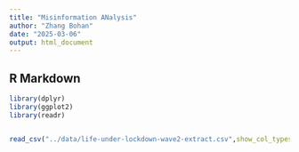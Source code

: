 ```yaml
---
title: "Misinformation ANalysis"
author: "Zhang Bohan"
date: "2025-03-06"
output: html_document
---
```


## R Markdown

```r
library(dplyr)
library(ggplot2)
library(readr)


read_csv("../data/life-under-lockdown-wave2-extract.csv",show_col_types=FALSE)
```


```r

```

